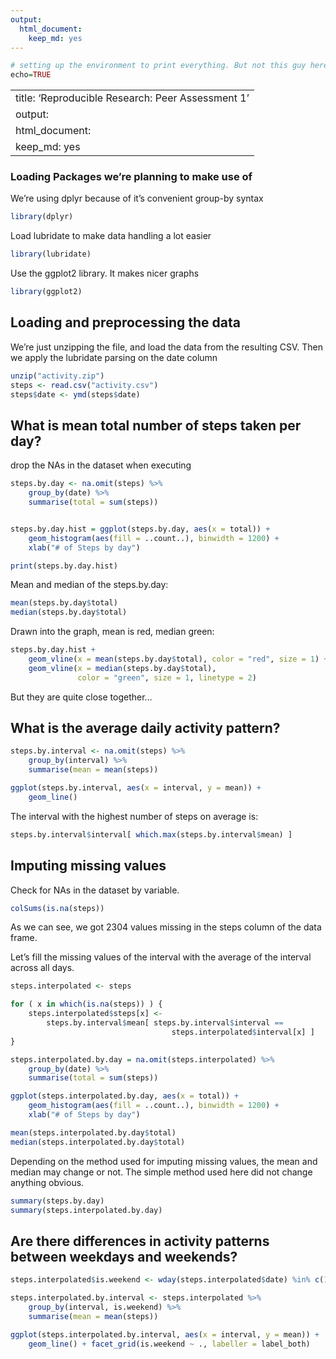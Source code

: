 ```yaml
---
output: 
  html_document: 
    keep_md: yes
---
```

```r
# setting up the environment to print everything. But not this guy here :)
echo=TRUE
```
---
title: 'Reproducible Research: Peer Assessment 1'
output:
html_document:
keep_md: yes
---

### Loading Packages we're planning to make use of
We're using dplyr because of it's convenient group-by syntax
```r
library(dplyr)
```
Load lubridate to make data handling a lot easier
```r
library(lubridate)
```
Use the ggplot2 library. It makes nicer graphs
```r
library(ggplot2)
```



## Loading and preprocessing the data

We're just unzipping the file, and load the data from the resulting CSV. Then 
we apply the lubridate parsing on the date column
```r
unzip("activity.zip")
steps <- read.csv("activity.csv")
steps$date <- ymd(steps$date)
```

## What is mean total number of steps taken per day?

drop the NAs in the dataset when executing 
```r
steps.by.day <- na.omit(steps) %>% 
    group_by(date) %>% 
    summarise(total = sum(steps))


steps.by.day.hist = ggplot(steps.by.day, aes(x = total)) + 
    geom_histogram(aes(fill = ..count..), binwidth = 1200) +
    xlab("# of Steps by day")

print(steps.by.day.hist)
```

Mean and median of the steps.by.day:
```r
mean(steps.by.day$total)
median(steps.by.day$total)
```

Drawn into the graph, mean is red, median green:
```r
steps.by.day.hist + 
    geom_vline(x = mean(steps.by.day$total), color = "red", size = 1) +
    geom_vline(x = median(steps.by.day$total), 
               color = "green", size = 1, linetype = 2)
```

But they are quite close together...

## What is the average daily activity pattern?
```r
steps.by.interval <- na.omit(steps) %>%
    group_by(interval) %>% 
    summarise(mean = mean(steps))

ggplot(steps.by.interval, aes(x = interval, y = mean)) +
    geom_line()
```

The interval with the highest number of steps on average is:
```r
steps.by.interval$interval[ which.max(steps.by.interval$mean) ]
```

## Imputing missing values
Check for NAs in the dataset by variable.

```r
colSums(is.na(steps))
```

As we can see, we got 2304 values missing in the steps column of the data frame.

Let's fill the missing values of the interval with the average of the interval
across all days.

```r
steps.interpolated <- steps

for ( x in which(is.na(steps)) ) {
    steps.interpolated$steps[x] <- 
        steps.by.interval$mean[ steps.by.interval$interval == 
                                    steps.interpolated$interval[x] ]
}

steps.interpolated.by.day = na.omit(steps.interpolated) %>% 
    group_by(date) %>% 
    summarise(total = sum(steps))

ggplot(steps.interpolated.by.day, aes(x = total)) + 
    geom_histogram(aes(fill = ..count..), binwidth = 1200) +
    xlab("# of Steps by day")

mean(steps.interpolated.by.day$total)
median(steps.interpolated.by.day$total)
```

Depending on the method used for imputing missing values, the mean and median 
may change or not. The simple method used here did not change anything obvious.

```r
summary(steps.by.day)
summary(steps.interpolated.by.day)
```

## Are there differences in activity patterns between weekdays and weekends?

```r
steps.interpolated$is.weekend <- wday(steps.interpolated$date) %in% c(1, 7)

steps.interpolated.by.interval <- steps.interpolated %>%
    group_by(interval, is.weekend) %>% 
    summarise(mean = mean(steps))

ggplot(steps.interpolated.by.interval, aes(x = interval, y = mean)) +
    geom_line() + facet_grid(is.weekend ~ ., labeller = label_both)
```

